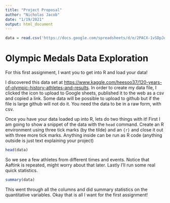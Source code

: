 ```yaml
---
title: "Project Proposal"
author: "Nicholas Jacob"
date: "1/19/2021"
output: html_document
---
```



```r
data = read.csv('https://docs.google.com/spreadsheets/d/e/2PACX-1vSDpJqmVSks0f4vLzzcmcTfPJ8TSu4ziCNpTFy_fIY6LibZksRXzCfJYXj9qZd4NiofejxoYSkmLMwu/pub?output=csv')

```

# Olympic Medals Data Exploration

For this first assignment, I want you to get into R and load your data!


I discovered this data set at <https://www.kaggle.com/heesoo37/120-years-of-olympic-history-athletes-and-results>.  In order to create my data file, I clicked the icon to upload to Google sheets, published it to the web as a csv and copied a link.  Some data will be possible to upload to github but if the file is large github will not do it.  You need the data to be in a raw form, with csv.

Once you have your data loaded up into R, lets do two things with it!  First I am going to show a snippet of the data with the `head` command.  Create an R environment using three tick marks (by the tilde) and an `{r}` and close it out with three more tick marks.  Anything inside can be run as R code (anything outside is just text explaining your project) 

```r
head(data)
```

So we see a few athletes from different times and events.  Notice that Aaftink is repeated, might worry about that later.  Lastly I'll run some real quick statistics.


```r
summary(data)
```

This went through all the columns and did summary statistics on the quantitative variables.  Okay that is all I want for the first assignment!